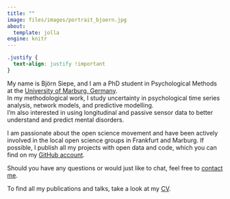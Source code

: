 ```yaml
---
title: ""
image: files/images/portrait_bjoern.jpg
about:
  template: jolla
engine: knitr
---
```

<!-- ::: {.grid} -->

<!-- ::: {.g-col-12 .g-col-md-3} -->
<!-- ![](files/images/bjoern_headshot.png){width=100% fig-alt="An image of Björn Siepe"} -->
<!-- :::  -->

<!-- ::: {.g-col-12 .g-col-md-9} -->
<!-- My name is Björn Siepe, and I am a PhD student in Psychological Methods at -->
<!-- the [University of Marburg, Germany](https://www.uni-marburg.de/de/fb04/team-heck/team/bjoern-siepe).  -->
<!-- In my methodological work, I study uncertainty in psychological time series analysis, network models, and predictive modelling. I'm also interested in using longitudinal and passive sensor data to better understand and predict mental disorders.  -->

<!-- I am passionate about the open science movement and have been actively involved in the local open science groups in Frankfurt and Marburg. I have been involved in (co-)hosting multiple recurring events, such as the [ReproducibiliTea](https://frankfurt-osi.netlify.app/top/reproducibilitea/) journal club or [Brainhack School](https://openscienceinitiativeuniversitymarburg.github.io/). If possible, I publish all my projects with open data and code. -->

<!-- To find all my publications and talks, take a look at my [CV](../cv). -->

<!-- ::: -->
<!-- ::: -->


```css
.justify {
  text-align: justify !important
}
```

::: {.justify}
My name is Björn Siepe, and I am a PhD student in Psychological Methods at
the [University of Marburg, Germany](https://www.uni-marburg.de/de/fb04/team-heck/team/bjoern-siepe).<br>
In my methodological work, I study uncertainty in psychological time series analysis, network models, and predictive modelling.<br>
I'm also interested in using longitudinal and passive sensor data to better understand and predict mental disorders.

I am passionate about the open science movement and have been actively involved in the local open science groups in Frankfurt and Marburg. If possible, I publish all my projects with open data and code, which you can find on my [GitHub account](https://github.com/bsiepe). <br>

Should you have any questions or would just like to chat, feel free to [contact me](mailto:bjoern.siepe@uni-marburg.de).

To find all my publications and talks, take a look at my [CV](../cv).
:::

